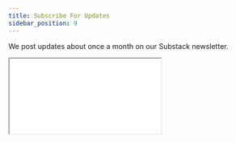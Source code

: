 ```yaml
---
title: Subscribe For Updates
sidebar_position: 9
---
```


We post updates about once a month on our Substack newsletter. 

<iframe
  src={"https://kariba.substack.com/embed"}
  width={400}
  height={150}
  style={{
    background: "white",
  }}
  scrolling={"no"}
/>

